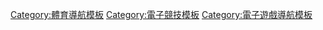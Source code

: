 [[Category:體育導航模板|Category:體育導航模板]]
[[Category:電子競技模板|Category:電子競技模板]]
[[Category:電子遊戲導航模板|Category:電子遊戲導航模板]]
